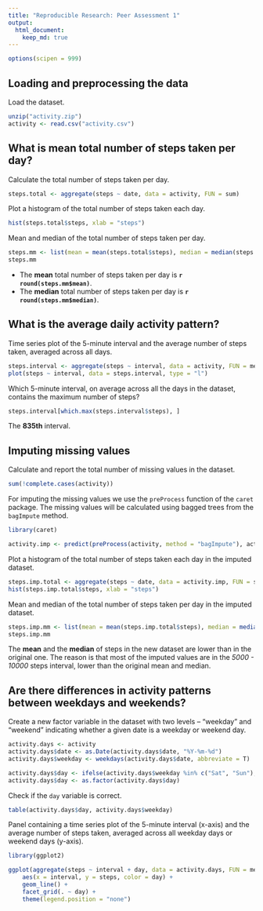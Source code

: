 ```yaml
---
title: "Reproducible Research: Peer Assessment 1"
output: 
  html_document:
    keep_md: true
---
```


```r
options(scipen = 999)
```


## Loading and preprocessing the data

Load the dataset.

```r
unzip("activity.zip")
activity <- read.csv("activity.csv")
```


## What is mean total number of steps taken per day?

Calculate the total number of steps taken per day.

```r
steps.total <- aggregate(steps ~ date, data = activity, FUN = sum)
```

Plot a histogram of the total number of steps taken each day.

```r
hist(steps.total$steps, xlab = "steps")
```

Mean and median of the total number of steps taken per day.

```r
steps.mm <- list(mean = mean(steps.total$steps), median = median(steps.total$steps))
steps.mm
```

* The **mean** total number of steps taken per day is **`r round(steps.mm$mean)`**.
* The **median** total number of steps taken per day is **`r round(steps.mm$median)`**.


## What is the average daily activity pattern?

Time series plot of the 5-minute interval and the average number of steps taken, averaged across all days.

```r
steps.interval <- aggregate(steps ~ interval, data = activity, FUN = mean, na.rm = TRUE)
plot(steps ~ interval, data = steps.interval, type = "l")
```

Which 5-minute interval, on average across all the days in the dataset, contains the maximum number of steps?

```r
steps.interval[which.max(steps.interval$steps), ]
```

The **835th** interval.


## Imputing missing values

Calculate and report the total number of missing values in the dataset.

```r
sum(!complete.cases(activity))
```

For imputing the missing values we use the `preProcess` function of the `caret` package. The missing values will be calculated using bagged trees from the `bagImpute` method.

```r
library(caret)

activity.imp <- predict(preProcess(activity, method = "bagImpute"), activity)
```

Plot a histogram of the total number of steps taken each day in the imputed dataset.

```r
steps.imp.total <- aggregate(steps ~ date, data = activity.imp, FUN = sum)
hist(steps.imp.total$steps, xlab = "steps")
```

Mean and median of the total number of steps taken per day in the imputed dataset.

```r
steps.imp.mm <- list(mean = mean(steps.imp.total$steps), median = median(steps.imp.total$steps))
steps.imp.mm
```

The **mean** and the **median** of steps in the new dataset are lower than in the original one. The reason is that most of the imputed values are in the *5000 - 10000* steps interval, lower than the original mean and median.


## Are there differences in activity patterns between weekdays and weekends?

Create a new factor variable in the dataset with two levels -- "weekday" and "weekend" indicating whether a given date is a weekday or weekend day.

```r
activity.days <- activity
activity.days$date <- as.Date(activity.days$date, "%Y-%m-%d")
activity.days$weekday <- weekdays(activity.days$date, abbreviate = T)

activity.days$day <- ifelse(activity.days$weekday %in% c("Sat", "Sun"), "weekend", "weekday")
activity.days$day <- as.factor(activity.days$day)
```

Check if the `day` variable is correct.

```r
table(activity.days$day, activity.days$weekday)
```

Panel containing a time series plot of the 5-minute interval (x-axis) and the average number of steps taken, averaged across all weekday days or weekend days (y-axis).

```r
library(ggplot2)

ggplot(aggregate(steps ~ interval + day, data = activity.days, FUN = mean)) +
    aes(x = interval, y = steps, color = day) +
    geom_line() +
    facet_grid(. ~ day) +
    theme(legend.position = "none")
```








